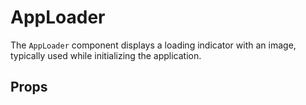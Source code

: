 
<Meta title="Components/AppLoader" component={AppLoader} />

# AppLoader

The `AppLoader` component displays a loading indicator with an image, typically used while initializing the application.

<Preview>
  <Story name="Basic">
    <AppLoader imageSrc="https://bi.datawiz.io/static/images/logo.svg" />
  </Story>
</Preview>

## Props

<ArgsTable of={AppLoader} />
